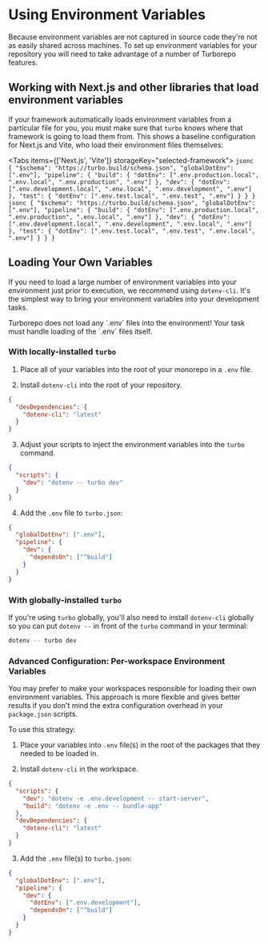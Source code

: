 
# Using Environment Variables

Because environment variables are not captured in source code they're not as easily shared across machines. To set up environment variables for your repository you will need to take advantage of a number of Turborepo features.

## Working with Next.js and other libraries that load environment variables

If your framework automatically loads environment variables from a particular file for you, you must make sure that `turbo` knows where that framework is going to load them from. This shows a baseline configuration for Next.js and Vite, who load their environment files themselves:

<Tabs items={['Next.js', 'Vite']} storageKey="selected-framework">
  <Tab>
    ```jsonc
    {
      "$schema": "https://turbo.build/schema.json",
      "globalDotEnv": [".env"],
      "pipeline": {
        "build": {
          "dotEnv": [".env.production.local", ".env.local", ".env.production", ".env"]
        },
        "dev": {
          "dotEnv": [".env.development.local", ".env.local", ".env.development", ".env"]
        },
        "test": {
          "dotEnv": [".env.test.local", ".env.test", ".env"]
        }
      }
    }
    ```
  </Tab>
  <Tab>
    ```jsonc
    {
      "$schema": "https://turbo.build/schema.json",
      "globalDotEnv": [".env"],
      "pipeline": {
        "build": {
          "dotEnv": [".env.production.local", ".env.production", ".env.local", ".env"]
        },
        "dev": {
          "dotEnv": [".env.development.local", ".env.development", ".env.local", ".env"]
        },
        "test": {
          "dotEnv": [".env.test.local", ".env.test", ".env.local", ".env"]
        }
      }
    }
    ```
  </Tab>
</Tabs>

## Loading Your Own Variables

If you need to load a large number of environment variables into your environment just prior to execution, we recommend using `dotenv-cli`. It's the simplest way to bring your environment variables into your development tasks.

<Callout type="info">
  Turborepo does not load any `.env` files into the environment! Your task must handle loading of the `.env` files itself.
</Callout>

### With locally-installed `turbo`

1. Place all of your variables into the root of your monorepo in a `.env` file.

2. Install `dotenv-cli` into the root of your repository.

```json filename="package.json" highlight=3
{
  "devDependencies": {
    "dotenv-cli": "latest"
  }
}
```

3. Adjust your scripts to inject the environment variables into the `turbo` command.

```json filename="package.json" highlight=3
{
  "scripts": {
    "dev": "dotenv -- turbo dev"
  }
}
```

4. Add the `.env` file to `turbo.json`:

```json filename="turbo.json" highlight=2
{
  "globalDotEnv": [".env"],
  "pipeline": {
    "dev": {
      "dependsOn": ["^build"]
    }
  }
}
```

### With globally-installed `turbo`

If you're using `turbo` globally, you'll also need to install `dotenv-cli` globally so you can put `dotenv --` in front of the `turbo` command in your terminal:

```sh
dotenv -- turbo dev
```

### Advanced Configuration: Per-workspace Environment Variables

You may prefer to make your workspaces responsible for loading their own environment variables. This approach is more flexible and gives better results if you don't mind the extra configuration overhead in your `package.json` scripts.

To use this strategy:

1. Place your variables into `.env` file(s) in the root of the packages that they needed to be loaded in.

2. Install `dotenv-cli` in the workspace.

```json filename="app/site/package.json"
{
  "scripts": {
    "dev": "dotenv -e .env.development -- start-server",
    "build": "dotenv -e .env -- bundle-app"
  },
  "devDependencies": {
    "dotenv-cli": "latest"
  }
}
```

3. Add the `.env` file(s) to `turbo.json`:

```json filename="turbo.json"
{
  "globalDotEnv": [".env"],
  "pipeline": {
    "dev": {
      "dotEnv": [".env.development"],
      "dependsOn": ["^build"]
    }
  }
}
```
